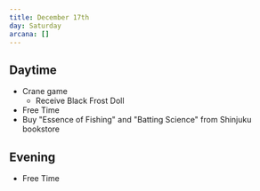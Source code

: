 ```yaml
---
title: December 17th
day: Saturday
arcana: []
---
```


## Daytime
- Crane game
    - Receive Black Frost Doll
- Free Time
- Buy "Essence of Fishing" and "Batting Science" from Shinjuku bookstore

## Evening
- Free Time
